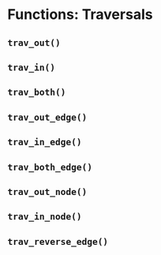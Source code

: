 # Functions: Traversals {#fcns_traversals}



## `trav_out()`


## `trav_in()`


## `trav_both()`


## `trav_out_edge()`


## `trav_in_edge()`


## `trav_both_edge()`


## `trav_out_node()`


## `trav_in_node()`


## `trav_reverse_edge()`

